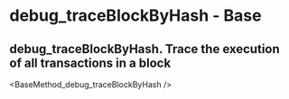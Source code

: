 # debug_traceBlockByHash  - Base

## debug_traceBlockByHash. Trace the execution of all transactions in a block


<BaseMethod_debug_traceBlockByHash />
